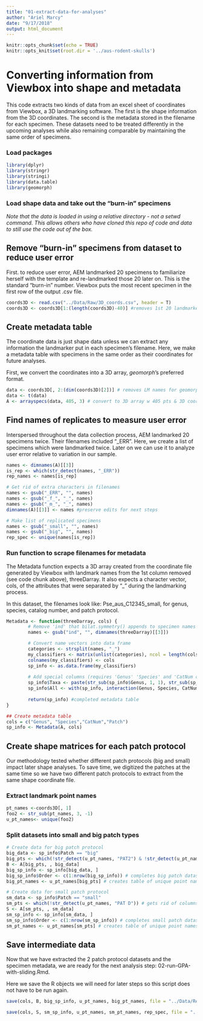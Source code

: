```yaml
---
title: "01-extract-data-for-analyses"
author: "Ariel Marcy"
date: "9/17/2018"
output: html_document
---
```


```r
knitr::opts_chunk$set(echo = TRUE)
knitr::opts_knit$set(root.dir = '../aus-rodent-skulls')
```

# Converting information from Viewbox into shape and metadata
This code extracts two kinds of data from an excel sheet of coordinates from Viewbox, a 3D landmarking software. The first is the shape information from the 3D coordinates. The second is the metadata stored in the filename for each specimen. These datasets need to be treated differently in the upcoming analyses while also remaining comparable by maintaining the same order of specimens.

### Load packages
```r
library(dplyr)
library(stringr)
library(stringi)
library(data.table)
library(geomorph)
```

### Load shape data and take out the "burn-in" specimens
_Note that the data is loaded in using a relative directory - not a setwd command. This allows others who have cloned this repo of code and data to still use the code out of the box._

## Remove "burn-in" specimens from dataset to reduce user error
First. to reduce user error, AEM landmarked 20 specimens to familiarize herself with the template and re-landmarked those 20 later on. This is the standard "burn-in" number. Viewbox puts the most recent specimen in the first row of the output .csv file. 
```r
coords3D <- read.csv("../Data/Raw/3D_coords.csv", header = T)
coords3D <- coords3D[1:(length(coords3D)-40)] #removes 1st 20 landmarked, 2 protocols per specimen
```

## Create metadata table
The coordinate data is just shape data unless we can extract any information the landmarker put in each specimen's filename. Here, we make a metadata table with specimens in the same order as their coordinates for future analyses. 

First, we convert the coordinates into a 3D array, _geomorph_'s preferred format.
```r
data <- coords3D[, 2:(dim(coords3D)[2])] # removes LM names for geomorph
data <- t(data)
A <- arrayspecs(data, 405, 3) # convert to 3D array w 405 pts & 3D coords
```

## Find names of replicates to measure user error
Interspersed throughout the data collection process, AEM landmarked 20 specimens twice. Their filenames included "_ERR". Here, we create a list of specimens which were landmarked twice. Later on we can use it to analyze user error relative to variation in our sample. 
```r
names <- dimnames(A)[[3]]
is_rep <- which(str_detect(names, "_ERR"))
rep_names <- names[is_rep]

# Get rid of extra characters in filenames
names <- gsub("_ERR", "", names)
names <- gsub("_f_", "_", names)
names <- gsub("_m_", "_", names)
dimnames(A)[[3]] <- names #preserve edits for next steps

# Make list of replicated specimens
names <- gsub("_small", "", names)
names <- gsub("_big", "", names)
rep_spec <- unique(names[is_rep])
```

### Run function to scrape filenames for metadata
The Metadata function expects a 3D array created from the coordinate file generated by Viewbox with landmark names from the 1st column removed (see code chunk above), threeDarray. It also expects a character vector, cols, of the attributes that were separated by "_" during the landmarking process. 

In this dataset, the filenames look like: Pse_aus_C12345_small, for genus, species, catalog number, and patch protocol. 
```r
Metadata <- function(threeDarray, cols) {
        # Remove 'ind' that bilat.symmetry() appends to specimen names
        names <- gsub("ind", "", dimnames(threeDarray)[[3]])

        # Convert name vectors into data frame
        categories <- strsplit(names, "_") 
        my_classifiers <- matrix(unlist(categories), ncol = length(cols), byrow = T) 
        colnames(my_classifiers) <- cols
        sp_info <- as.data.frame(my_classifiers)
        
        # Add special columns (requires 'Genus' 'Species' and 'CatNum cols)
        sp_info$Taxa <- paste(str_sub(sp_info$Genus, 1, 1), str_sub(sp_info$Species, 1, 3), sep = "_") #turns Mus musculus into M_mus
        sp_info$All <- with(sp_info, interaction(Genus, Species, CatNum, sep = "_")) #required to run geomorph's bilat.symmetry()
        
        return(sp_info) #completed metadata table
}

## Create metadata table
cols = c("Genus", "Species","CatNum","Patch")
sp_info <- Metadata(A, cols)
```

## Create shape matrices for each patch protocol
Our methodology tested whether different patch protocols (big and small) impact later shape analyses. To save time, we digitized the patches at the same time so we have two different patch protocols to extract from the same shape coordinate file. 

### Extract landmark point names
```r
pt_names <-coords3D[, 1]
foo2 <- str_sub(pt_names, 3, -1)
u_pt_names<- unique(foo2)
```

### Split datasets into small and big patch types
```r
# Create data for big patch protocol
big_data <- sp_info$Patch == "big"
big_pts <- which(!str_detect(u_pt_names, "PAT2") & !str_detect(u_pt_names, "SUR2")) # gets rid of columns left empty for small patch coordinates
B <- A[big_pts, , big_data]
big_sp_info <- sp_info[big_data, ]
big_sp_info$Order <- c(1:nrow(big_sp_info)) # completes big patch dataset
big_pt_names <- u_pt_names[big_pts] # creates table of unique point names

# Create data for small patch protocol
sm_data <- sp_info$Patch == "small"
sm_pts <- which(!str_detect(u_pt_names, "PAT D")) # gets rid of columns meant for big patch dataset
S <- A[sm_pts, , sm_data]
sm_sp_info <- sp_info[sm_data, ]
sm_sp_info$Order <- c(1:nrow(sm_sp_info)) # completes small patch dataset
sm_pt_names <- u_pt_names[sm_pts] # creates table of unique point names
```

## Save intermediate data
Now that we have extracted the 2 patch protocol datasets and the specimen metadata, we are ready for the next analysis step: 02-run-GPA-with-sliding.Rmd. 

Here we save the R objects we will need for later steps so this script does not have to be run again.
```r
save(cols, B, big_sp_info, u_pt_names, big_pt_names, file = "../Data/Results/01_big_patch_data.rda")

save(cols, S, sm_sp_info, u_pt_names, sm_pt_names, rep_spec, file = "../Data/Results/01_small_patch_data.rda")
```